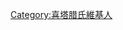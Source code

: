 {{Userbox
  |border-c = #000000
  |border-s = 1
  |info-s   = 9
  |info-c   = #c0c0c0
  |info-fc  = #000000
  |info     = 這個用戶姓喜塔腊。
  |id      =[[File:Sitara.png|35px]]
  |id-c     = #ffffff
  |id-s     = 16
  |id-fc    = #000000

}}

[[Category:喜塔腊氏維基人]]
